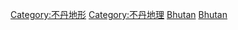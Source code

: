 {{Commons cat|Mountains of Bhutan}}

[[Category:不丹地形|Category:不丹地形]]
[[Category:不丹地理|Category:不丹地理]]
[[Category:亚洲各国山峰|Bhutan]]
[[Category:喜马拉雅山脉|Bhutan]]